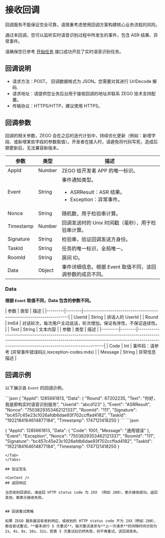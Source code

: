 

# 接收回调


<Warning title="注意">回调服务不能保证完全可靠，请慎重考虑使用回调方案构建核心业务流程的风险。</Warning>

通过本回调，您可以监听实时语音识别过程中所发生的事件，包含 ASR 结果、异常事件。

<Warning title="注意">请确保您已参考 [开始任务](./../api-reference/start.mdx) 接口成功开启了实时语音识别任务。</Warning>

## 回调说明

- 请求方法：POST。
    <Note title="说明">回调数据格式为 JSON。您需要对其进行 UrlDecode 解码.</Note>
- 请求地址：请提供您业务后台用于接收回调的地址并联系 ZEGO 技术支持配置。
- 传输协议：HTTPS/HTTP，建议使用 HTTPS。

## 回调参数

<Note title="说明">回调的相关参数，ZEGO 会在之后的迭代计划中，持续优化更新（例如：新增字段、或新增某些字段的参数取值）。开发者在接入时，请避免将代码写死，造成后期更新后，无法兼容新版本。</Note>

| 参数 | 类型 | 描述 |
|------|------|------|
| AppId | Number | ZEGO 给开发者 APP 的唯一标识。 |
| Event | String | 事件通知类型。<ul><li>ASRResult：ASR 结果。</li><li>Exception：异常事件。</li></ul> |
| Nonce | String | 随机数，用于检验串计算。 |
| Timestamp | Number | 回调发送时的 Unix 时间戳（毫秒），用于检验串计算。 |
| Signature | String | 检验串，验证回调发送方身份。 |
| TaskId | String | 任务的唯一标识，全局唯一。 |
| RoomId | String | 房间 ID。 |
| Data | Object | 事件详细信息。根据 Event 取值不同，该回调参数的成员不同。 |

### Data

**根据 `Event` 取值不同，Data 包含的参数不同。**

<Tabs>
<Tab title="Event 为 ASRResult">
| 参数    | 类型   | 描述                                                                 |
|---------|--------|----------------------------------------------------------------------|
| UserId  | String | 讲话人的 UserId                                                      |
| Round   | Int64  | 对话轮次，每次用户主动说话，轮次增加。保证有序性，不保证连续性。      |
| Text    | String | 文本内容                                                             |
</Tab>
<Tab title="Event 为 Exception">
| 参数    | 类型   | 描述                                                                                                                                                                                                                      |
|---------|--------|-------------------------------------------------------------------------------------------------------------------------------------------------------------------------------------------------------------------------|
| Code    | Int    | 事件码：请参考 [异常事件错误码](./exception-codes.mdx) |
| Message | String | 异常信息描述                                                                                                                                                                                                            |
</Tab>
</Tabs>


## 回调示例

以下展示各 `Event` 的回调示例。

<Tabs>
<Tab title="Event 为 ASRResult">
```json
{
    "AppId": 1285661813,
    "Data": {
        "Round": 67202235,
        "Text": "你好，我是即构实时语音识别服务",
        "UserId": "abcd123"
    },
    "Event": "ASRResult",
    "Nonce": "7503829353462121337",
    "RoomId": "111",
    "Signature": "bc457c45e23c1026afdb6dae93f702ccffad4182",
    "TaskId": "1922184164614877184",
    "Timestamp": 1747121418250
}
```
</Tab>
<Tab title="Event 为 Exception">
```json

{
    "AppId": 1285661813,
    "Data": {
        "Code": 1001,
        "Message": "通用错误"
    },
    "Event": "Exception",
    "Nonce": "7503829353462121337",
    "RoomId": "111",
    "Signature": "bc457c45e23c1026afdb6dae93f702ccffad4182",
    "TaskId": "1922184164614877184",
    "Timestamp": 1747121418250
}
```
</Tab>
</Tabs>

## 验证签名

<Content />
## 返回响应

当您收到回调后，请返回 HTTP status code 为 2XX （例如 200），表示接收成功。返回其他，都表示接收失败。


## 回调重试策略

如果 ZEGO 服务器没有收到响应，或收到的 HTTP status code 不为 2XX（例如 200），都会尝试重试，**最多进行 5 次重试**。每次重试请求与**上一次请求**的间隔时间分别为 2s、4s、8s、16s、32s。若第 5 次重试后仍然失败，将不再重试，该回调丢失。
